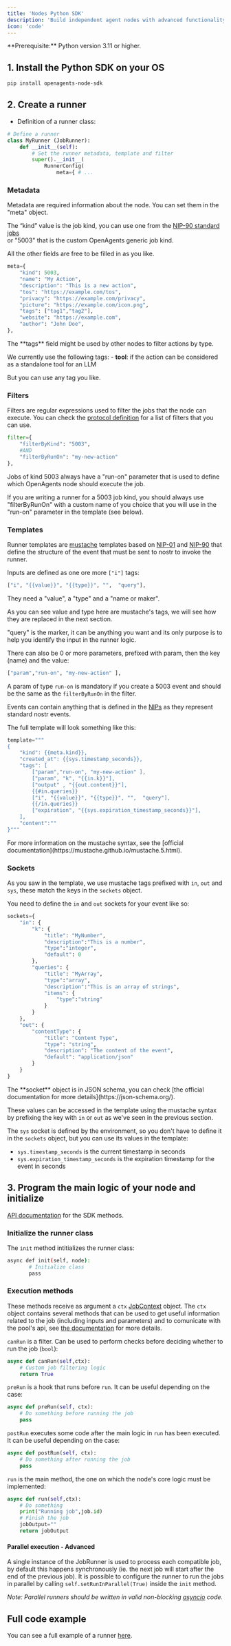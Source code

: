 ```yaml
---
title: 'Nodes Python SDK'
description: 'Build independent agent nodes with advanced functionality'
icon: 'code'
---
```


<Info>
  **Prerequisite:** Python version 3.11 or higher.
</Info>

## 1. Install the Python SDK on your OS

```bash
pip install openagents-node-sdk
```

## 2. Create a runner



- Definition of a runner class:

```python
# Define a runner
class MyRunner (JobRunner):
    def __init__(self):
        # Set the runner metadata, template and filter
        super().__init__(
            RunnerConfig(
                meta={ # ...
```

### Metadata

Metadata are required information about the node. You can set them in the "meta" object.

The “kind” value is the job kind, you can use one from the [NIP-90 standard jobs](https://github.com/nostr-protocol/data-vending-machines/tree/master/kinds) \
or "5003" that is the custom OpenAgents generic job kind.

All the other fields are free to be filled in as you like.

```python
meta={
    "kind": 5003,
    "name": "My Action",
    "description": "This is a new action",
    "tos": "https://example.com/tos",
    "privacy": "https://example.com/privacy",
    "picture": "https://example.com/icon.png",
    "tags": ["tag1","tag2"],
    "website": "https://example.com",
    "author": "John Doe",
},
```

<Info>
The **tags** field might be used by other nodes to filter actions by type.

We currently use the following tags:
    - **tool**: if the action can be considered as a standalone tool for an LLM
    
But you can use any tag you like.
</Info>


### Filters
Filters are regular expressions used to filter the jobs that the node can execute. 
<Tip>
You can check the [protocol definition](https://github.com/OpenAgentsInc/openagents-grpc-proto/blob/master/proto/rpc.proto#L31) for a list of filters that you can use.
</Tip>

```python
filter={
    "filterByKind": "5003",
    #AND
    "filterByRunOn": "my-new-action"
},
```

<Info>
Jobs of kind 5003 always have a "run-on" parameter that is used to define which OpenAgents node should execute the job.

If you are writing a runner for a 5003 job kind, you should always use "filterByRunOn" with a custom name of you choice
that you will use in the "run-on" parameter in the template (see below).
</Info>


### Templates
Runner templates are [mustache](https://mustache.github.io/) templates based on 
[NIP-01](https://github.com/nostr-protocol/nips/blob/master/01.md) and [NIP-90](https://github.com/nostr-protocol/nips/blob/master/90.md) that
define the structure of the event that must be sent to nostr to invoke the runner.

Inputs are defined as one ore more `["i"]` tags:

```python
["i", "{{value}}", "{{type}}", "",  "query"],
```

They need a "value", a "type" and a "name or maker".

As you can see value and type here are mustache's tags, we will see how they are replaced in the next section.

"query" is the marker, it can be anything you want and its only purpose is to help you identify the input in the runner logic.

There can also be 0 or more parameters, prefixed with param, then the key (name) and the value:

```python
["param","run-on", "my-new-action" ],
```

A param of type `run-on` is mandatory if you create a 5003 event and should be the same as the `filterByRunOn` in the filter.

Events can contain anything that is defined in the [NIPs](https://github.com/nostr-protocol/nips) as they represent standard nostr events.

The full template will look something like this:

```python
template="""
{
    "kind": {{meta.kind}},
    "created_at": {{sys.timestamp_seconds}},
    "tags": [
        ["param","run-on", "my-new-action" ],
        ["param", "k", "{{in.k}}"],
        ["output" , "{{out.content}}"],
        {{#in.queries}}
        ["i", "{{value}}", "{{type}}", "",  "query"],
        {{/in.queries}}
        ["expiration", "{{sys.expiration_timestamp_seconds}}"],
    ],
    "content":""
}"""
```
<Tip>
For more information on the mustache syntax, see the [official documentation](https://mustache.github.io/mustache.5.html).
</Tip>

### Sockets

As you saw in the template, we use mustache tags prefixed with `in`, `out` and `sys`, these match the keys in the `sockets` object.

You need to define the `in` and `out` sockets for your event like so:

```python
sockets={
    "in": {
        "k": {
            "title": "MyNumber",
            "description":"This is a number",
            "type":"integer",
            "default": 0
        },
        "queries": {
            "title": "MyArray",
            "type":"array",
            "description":"This is an array of strings",
            "items": {
                "type":"string"
            }
        }
    },
    "out": {
        "contentType": {
            "title": "Content Type",
            "type": "string",
            "description": "The content of the event",
            "default": "application/json"
        }
    }
}
```
<Tip>
The **socket** object is in JSON schema, you can check [the official documentation for more details](https://json-schema.org/).
</Tip>

These values can be accessed in the template using the mustache syntax by prefixing the key with `in` or `out` as we've seen in the previous section.

The `sys` socket is defined by the environment, so you don't have to define it in the `sockets` object, but you can use its values in the template:
- `sys.timestamp_seconds` is the current timestamp in seconds
- `sys.expiration_timestamp_seconds` is the expiration timestamp for the event in seconds



## 3. Program the main logic of your node and initialize

[API documentation](https://openagentsinc.github.io/openagents-node-python-sdk/index.html) for the SDK methods.

### Initialize the runner class

The `init` method intitializes the runner class:

```bash
async def init(self, node):
       # Initialize class
       pass
```

### Execution methods

These methods receive as argument a `ctx` [JobContext](https://openagentsinc.github.io/openagents-node-python-sdk/JobContext.html) object.
The `ctx` object contains several methods that can be used to get useful information related to the job (including inputs and parameters) and to comunicate with the pool's api, see [the documentation](https://openagentsinc.github.io/openagents-node-python-sdk/JobContext.html) for more details.

`canRun` is a filter. Can be used to perform checks before deciding whether to run the job (`bool`):

```python
async def canRun(self,ctx):
    # Custom job filtering logic
    return True
```

`preRun` is a hook that runs before `run`. It can be useful depending on the case:

```python
async def preRun(self, ctx):
    # Do something before running the job
    pass
```

`postRun` executes some code after the main logic in `run` has been executed. It can be useful depending on the case:

```python
async def postRun(self, ctx):
    # Do something after running the job
    pass
```

`run` is the main method, the one on which the node's core logic must be implemented:

```python
async def run(self,ctx):
    # Do something
    print("Running job",job.id)
    # Finish the job
    jobOutput=""
    return jobOutput
```

#### Parallel execution - Advanced

A single instance of the JobRunner is used to process each compatible job, by default this happens synchronously (ie. the next job will start after the end of the previous job).
It is possible to configure the runner to run the jobs in parallel by calling `self.setRunInParallel(True)` inside the `init` method.

*Note: Parallel runners should be written in valid non-blocking [asyncio](https://docs.python.org/3/library/asyncio.html) code.*


## Full code example

You can see a full example of a runner [here](https://github.com/OpenAgentsInc/openagents-node-python-sdk/blob/master/README.md).